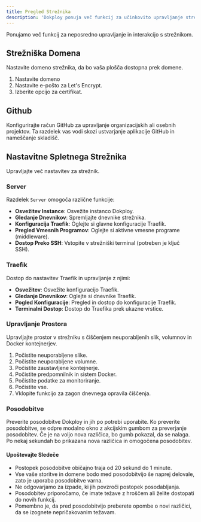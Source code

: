 ```yaml
---
title: Pregled Strežnika
description: 'Dokploy ponuja več funkcij za učinkovito upravljanje strežnika. Te vključujejo upravljanje nastavitev strežnika, profilov, videza, destinacij S3, certifikatov in uporabnikov.'
---
```


Ponujamo več funkcij za neposredno upravljanje in interakcijo s strežnikom.

## Strežniška Domena

Nastavite domeno strežnika, da bo vaša plošča dostopna prek domene.

1. Nastavite domeno
2. Nastavite e-pošto za Let's Encrypt.
3. Izberite opcijo za certifikat.

## Github

Konfigurirajte račun GitHub za upravljanje organizacijskih ali osebnih projektov. Ta razdelek vas vodi skozi ustvarjanje aplikacije GitHub in nameščanje skladišč.

## Nastavitne Spletnega Strežnika

Upravljajte več nastavitev za strežnik.

### Server

Razdelek `Server` omogoča različne funkcije:

- **Osvežitev Instance**: Osvežite instanco Dokploy.
- **Gledanje Dnevnikov**: Spremljajte dnevnike strežnika.
- **Konfiguracija Traefik**: Oglejte si glavne konfiguracije Traefik.
- **Pregled Vmesnih Programov**: Oglejte si aktivne vmesne programe (middleware).
- **Dostop Preko SSH**: Vstopite v strežniški terminal (potreben je ključ SSH).

### Traefik

Dostop do nastavitev Traefik in upravljanje z njimi:

- **Osvežitev**: Osvežite konfiguracijo Traefik.
- **Gledanje Dnevnikov**: Oglejte si dnevnike Traefik.
- **Pogled Konfiguracije**: Pregled in dostop do konfiguracije Traefik.
- **Terminalni Dostop**: Dostop do Traefika prek ukazne vrstice.

### Upravljanje Prostora

Upravljajte prostor v strežniku s čiščenjem neuporabljenih slik, volumnov in Docker kontejnerjev.

1. Počistite neuporabljene slike.
2. Počistite neuporabljene volumne.
3. Počistite zaustavljene kontejnerje.
4. Počistite predpomnilnik in sistem Docker.
5. Počistite podatke za monitoriranje.
6. Počistite vse.
7. Vklopite funkcijo za zagon dnevnega opravila čiščenja.

### Posodobitve

Preverite posodobitve Dokploy in jih po potrebi uporabite. Ko preverite posodobitve, se odpre modalno okno z akcijskim gumbom za preverjanje posodobitev. Če je na voljo nova različica, bo gumb pokazal, da se nalaga. Po nekaj sekundah bo prikazana nova različica in omogočena posodobitev.

#### Upoštevajte Sledeče

- Postopek posodobitve običajno traja od 20 sekund do 1 minute.
- Vse vaše storitve in domene bodo med posodobitvijo še naprej delovale, zato je uporaba posodobitve varna.
- Ne odgovarjamo za izpade, ki jih povzroči postopek posodabljanja.
- Posodobitev priporočamo, če imate težave z hroščem ali želite dostopati do novih funkcij.
- Pomembno je, da pred posodobitvijo preberete opombe o novi različici, da se izognete nepričakovanim težavam.
